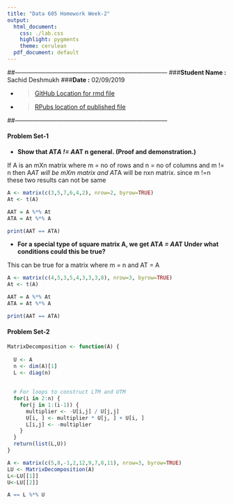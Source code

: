 ```yaml
---
title: "Data 605 Homework Week-2"
output:
  html_document:
    css: ./lab.css
    highlight: pygments
    theme: cerulean
  pdf_document: default
---
```


##---------------------------------------------------------------------------
###**Student Name :** Sachid Deshmukh
###**Date :** 02/09/2019

* > [GitHub Location for rmd 
file](https://github.com/mlforsachid/MSDSQ2Data605/blob/master/Week1/HW-1/SachidVijay.Deshmukh60.Rmd)

* > [RPubs location of published file](http://rpubs.com/sachid/Data605Week2HW)

##---------------------------------------------------------------------------

#### Problem Set-1

* **Show that AT*A != A*AT n general. (Proof and demonstration.)**

If A is an mXn matrix where m = no of rows and n = no of columns and m != n then A*AT will be mXm matrix and AT*A will be  nxn matrix. since m !=n these two results can not be same


```r
A <- matrix(c(3,5,7,6,4,2), nrow=2, byrow=TRUE)
At <- t(A)

AAT = A %*% At
ATA = At %*% A

print(AAT == ATA)
```

* **For a special type of square matrix A, we get AT*A = A*AT Under what conditions could this be true?**

This can be true for a matrix where m = n and AT = A

```r
A <- matrix(c(4,5,3,5,4,3,3,3,8), nrow=3, byrow=TRUE)
At <- t(A)

AAT = A %*% At
ATA = At %*% A

print(AAT == ATA)

```

#### Problem Set-2

```r

MatrixDecomposition <- function(A) {
  
  U <- A
  n <- dim(A)[1]
  L <- diag(n)
  
  
  # For loops to construct LTM and UTM
  for(i in 2:n) {
    for(j in 1:(i-1)) {
      multiplier <- -U[i,j] / U[j,j]
      U[i, ] <- multiplier * U[j, ] + U[i, ]
      L[i,j] <- -multiplier
    }
  }
  return(list(L,U))
}

A <- matrix(c(5,8,-1,2,12,9,7,8,11), nrow=3, byrow=TRUE)
LU <- MatrixDecomposition(A)
L<-LU[[1]]  
U<-LU[[2]]

A == L %*% U

```
